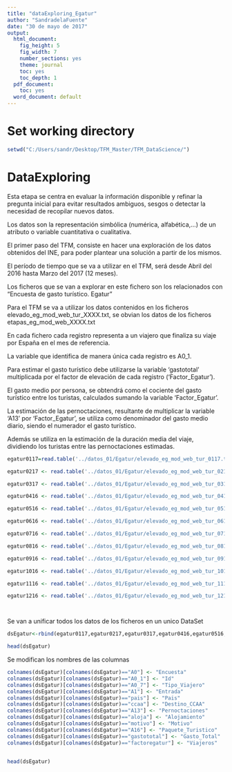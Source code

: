 ```yaml
---
title: "dataExploring_Egatur"
author: "SandradelaFuente"
date: "30 de mayo de 2017"
output:
  html_document:
    fig_height: 5
    fig_width: 7
    number_sections: yes
    theme: journal
    toc: yes
    toc_depth: 1
  pdf_document:
    toc: yes
  word_document: default
---
```


# Set working directory

```r
setwd("C:/Users/sandr/Desktop/TFM_Master/TFM_DataScience/")

```

# DataExploring

Esta etapa se centra en evaluar la información disponible y refinar la pregunta inicial para evitar resultados ambiguos, sesgos o detectar la necesidad de recopilar nuevos datos.

Los datos son la representación simbólica (numérica, alfabética,...) de un atributo o variable cuantitativa o cualitativa.

El primer paso del TFM, consiste en hacer una exploración de los datos obtenidos del INE, para poder plantear una solución a partir de los mismos.

El período de tiempo que se va a utilizar en el TFM, será desde Abril del 2016 hasta Marzo del 2017 (12 meses).

Los ficheros que se van a explorar en este fichero son los relacionados con "Encuesta de gasto turístico. Egatur"

Para el TFM se va a utilizar los datos contenidos en los ficheros elevado_eg_mod_web_tur_XXXX.txt, se obvian los datos de los ficheros etapas_eg_mod_web_XXXX.txt

En cada fichero cada registro representa a un viajero que finaliza su viaje por España en el mes de referencia.

La variable que identifica de manera única cada registro es A0_1.

Para estimar el gasto turístico debe utilizarse la variable 'gastototal' multiplicada por el factor de elevación de cada registro ('Factor_Egatur'). 

El gasto medio por persona, se obtendrá como el cociente del gasto turístico entre los turistas, calculados sumando la variable 'Factor_Egatur'.

La estimación de las pernoctaciones, resultante de multiplicar la variable 'A13' por 'Factor_Egatur', se utiliza como denominador del gasto medio diario, siendo el numerador el gasto turístico.

Además se utiliza en la estimación de la duración media del viaje, dividiendo los turistas entre las pernoctaciones estimadas.



```r

egatur0117=read.table('../datos_01/Egatur/elevado_eg_mod_web_tur_0117.txt', sep = ';', colClasses = "character", header=TRUE, fileEncoding = "latin1")

egatur0217 <- read.table('../datos_01/Egatur/elevado_eg_mod_web_tur_0217.txt', sep = ';', colClasses = "character", header=TRUE, fileEncoding = "latin1")

egatur0317 <- read.table('../datos_01/Egatur/elevado_eg_mod_web_tur_0317.txt', sep = ';', colClasses = "character", header=TRUE, fileEncoding = "latin1")

egatur0416 <- read.table('../datos_01/Egatur/elevado_eg_mod_web_tur_0416.txt', sep = ';', colClasses = "character", header=TRUE, fileEncoding = "latin1")

egatur0516 <- read.table('../datos_01/Egatur/elevado_eg_mod_web_tur_0516.txt', sep = ';', colClasses = "character", header=TRUE, fileEncoding = "latin1")

egatur0616 <- read.table('../datos_01/Egatur/elevado_eg_mod_web_tur_0616.txt', sep = ';', colClasses = "character", header=TRUE, fileEncoding = "latin1")

egatur0716 <- read.table('../datos_01/Egatur/elevado_eg_mod_web_tur_0716.txt', sep = ';', colClasses = "character", header=TRUE, fileEncoding = "latin1")

egatur0816 <- read.table('../datos_01/Egatur/elevado_eg_mod_web_tur_0816.txt', sep = ';', colClasses = "character", header=TRUE, fileEncoding = "latin1")

egatur0916 <- read.table('../datos_01/Egatur/elevado_eg_mod_web_tur_0916.txt', sep = ';', colClasses = "character", header=TRUE, fileEncoding = "latin1")

egatur1016 <- read.table('../datos_01/Egatur/elevado_eg_mod_web_tur_1016.txt', sep = ';', colClasses = "character", header=TRUE, fileEncoding = "latin1")

egatur1116 <- read.table('../datos_01/Egatur/elevado_eg_mod_web_tur_1116.txt', sep = ';', colClasses = "character", header=TRUE, fileEncoding = "latin1")

egatur1216 <- read.table('../datos_01/Egatur/elevado_eg_mod_web_tur_1216.txt', sep = ';', colClasses = "character", header=TRUE, fileEncoding = "latin1")




```


Se van a unificar todos los datos de los ficheros en un unico DataSet


```r

dsEgatur<-rbind(egatur0117,egatur0217,egatur0317,egatur0416,egatur0516,egatur0616,egatur0716,egatur0816,egatur0916,egatur1016,egatur1116,egatur1216)

head(dsEgatur)

```




Se modifican los nombres de las columnas

```r
colnames(dsEgatur)[colnames(dsEgatur)=="A0"] <- "Encuesta"
colnames(dsEgatur)[colnames(dsEgatur)=="A0_1"] <- "Id"
colnames(dsEgatur)[colnames(dsEgatur)=="A0_7"] <- "Tipo_Viajero"
colnames(dsEgatur)[colnames(dsEgatur)=="A1"] <- "Entrada"
colnames(dsEgatur)[colnames(dsEgatur)=="pais"] <- "Pais"
colnames(dsEgatur)[colnames(dsEgatur)=="ccaa"] <- "Destino_CCAA"
colnames(dsEgatur)[colnames(dsEgatur)=="A13"] <- "Pernoctaciones"
colnames(dsEgatur)[colnames(dsEgatur)=="aloja"] <- "Alojamiento"
colnames(dsEgatur)[colnames(dsEgatur)=="motivo"] <- "Motivo"
colnames(dsEgatur)[colnames(dsEgatur)=="A16"] <- "Paquete_Turistico"
colnames(dsEgatur)[colnames(dsEgatur)=="gastototal"] <- "Gasto_Total"
colnames(dsEgatur)[colnames(dsEgatur)=="factoregatur"] <- "Viajeros"


head(dsEgatur)

```

